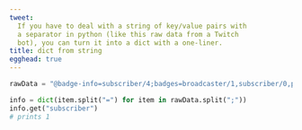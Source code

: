 ```yaml
---
tweet:
  If you have to deal with a string of key/value pairs with
  a separator in python (like this raw data from a Twitch
  bot), you can turn it into a dict with a one-liner.
title: dict from string
egghead: true
---
```


```python
rawData = "@badge-info=subscriber/4;badges=broadcaster/1,subscriber/0,premium/1;color=#1fa9f4;custom-reward-id=1bdd7227-1e23-4470-996e-50c7b8698253;display-name=chrisbiscardi;emotes=;flags=;id=29034hjg-asfd-2345-hgr3-12435jk;mod=0;room-id=48445936;subscriber=1;tmi-sent-ts=1568705771602;turbo=0;user-id=129402"
```

```python
info = dict(item.split("=") for item in rawData.split(";"))
info.get("subscriber")
# prints 1
```
